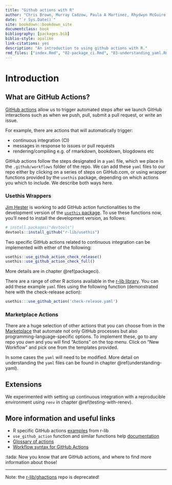 ```yaml
--- 
title: "Github actions with R"
author: "Chris Brown, Murray Cadzow, Paula A Martinez, Rhydwyn McGuire, David Neuzerling, David Wilkinson, Saras Windecker"
date: "`r Sys.Date()`"
site: bookdown::bookdown_site
documentclass: book
bibliography: [packages.bib]
biblio-style: apalike
link-citations: yes
description: "An introduction to using github actions with R."
rmd_files: ["index.Rmd", "02-package_ci.Rmd", "03-understanding_yaml.Rmd", "04-testing_with_renv.Rmd", "05-contributions.Rmd"]
---
```




# Introduction

## What are GitHub Actions?

[GitHub actions](https://github.com/features/actions) allow us to trigger automated steps after we launch GitHub interactions such as when we push, pull, submit a pull request, or write an issue. 

For example, there are actions that will automatically trigger:

- continuous integration (CI)
- messages in response to issues or pull requests
- rendering/compiling e.g. of rmarkdown, bookdown, blogdowns etc

GitHub actions follow the steps designated in a `yaml` file, which we place in the `.github/workflows` folder of the repo. 
We can add these `yaml` files to our repo either by clicking on a series of steps on GitHub.com, or using wrapper functions provided by the `usethis` package, depending on which actions you which to include.
We describe both ways here. 

### Usethis Wrappers 

[Jim Hester](https://github.com/jimhester) is working to add GitHub action functionalities to the development version of the [`usethis` package](https://usethis.r-lib.org/reference/github_actions.html).
To use these functions now, you'll need to install the development version, as follows:

```r
# install.packages("devtools")
devtools::install_github("r-lib/usethis")
```

Two specific GitHub actions related to continuous integration can be implemented with either of the following: 

```r
usethis::use_github_action_check_release()
usethis::use_github_action_check_full()
```


More details are in chapter \@ref(packageci). 


There are a range of other R actions available in the [r-lib library](https://github.com/r-lib/actions/tree/master/examples). 
You can add these example `yaml` files using the following function (demonstrated here with the check-release action):

```r
usethis:::use_github_action('check-release.yaml')
```

### Marketplace Actions

There are a huge selection of other actions that you can choose from in the [Marketplace](https://github.com/marketplace?type=actions) that automate not only GitHub processes but also programming-language-specific options.
To implement these, go to any repo you _own_ and you will find "Actions" on the top menu. 
Click on "New Workflow" and pick one from the templates provided.

In some cases the `yaml` will need to be modified. More detail on understanding the `yaml` files can be found in chapter \@ref(understanding-yaml). 

## Extensions

We experimented with setting up continuous integration with a reproducible environment using `renv` in chapter \@ref(testing-with-renev).


## More information and useful links

- R specific GitHub actions [examples](https://github.com/r-lib/actions/tree/master/examples) from r-lib
- `use_github_action` function and similar functions help [documentation](https://usethis.r-lib.org/reference/github_actions.html?q=#arguments) 
- [Glossary of actions](https://help.github.com/en/actions/automating-your-workflow-with-github-actions/core-concepts-for-github-actions)
- [Workflow syntax for GitHub Actions](https://help.github.com/en/actions/automating-your-workflow-with-github-actions/workflow-syntax-for-github-actions)

:tada: 
Now you know that are GitHub actions, and where to find more information about those!

---

Note: the [r-lib/ghactions](https://github.com/r-lib/ghactions) repo is deprecated!
